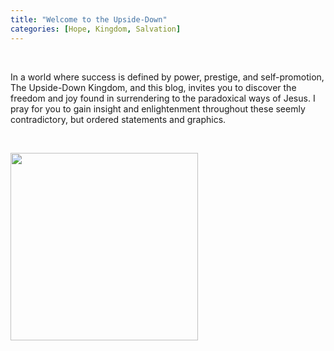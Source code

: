```yaml
---
title: "Welcome to the Upside-Down"
categories: [Hope, Kingdom, Salvation]
---
```


<br/>

In a world where success is defined by power, prestige, and self-promotion, The Upside-Down Kingdom, and this blog, invites you to discover the freedom and joy found in surrendering to the paradoxical ways of Jesus. I pray for you to gain insight and enlightenment throughout these seemly contradictory, but ordered statements and graphics.

<br/>

![](cross2kingdom.jpeg){fig-align="center" width="300"}
